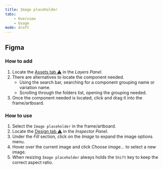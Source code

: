 ```yaml
---
title: Image placeholder
tabs:
    - Overview
    - Usage
mode: draft
---
```



## Figma

### How to add

1. Locate the [Assets tab :warning:]() in the *Layers Panel*.
2. There are alternatives to locate the component needed. 
	* Using the search bar, searching for a component grouping name or variation name.
	* Scrolling through the folders list, opening the grouping needed.
3. Once the component needed is located, click and drag it into the frame/artboard. 


### How to use

1. Select the `Image placeholder` in the frame/artboard. 
2. Locate the [Design tab :warning:]() in the *Inspector Panel*.
3. Under the *Fill* section, click on the *Image* to expand the image options menu. 
4. Hover over the current image and click *Choose image...* to select a new image. 
5. When resizing `Image placeholder` always holds the `Shift` key to keep the correct aspect ratio. 
